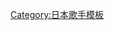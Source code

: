 {{Navbox Musical artist
| name                  = DEEN
| state                 = collapsed
| title                 = [[DEEN]]
| background            = group_or_band
| above = '''[[池森秀一]]''' - '''[[山根公路]]''' - '''[[田川伸治]]''' <br /> [[宇津本直紀]] - [[仲居辰磨]] - [[倉澤圭介]]
| group1 = 单曲
|  list1 = [[好想就这样夺走你]] - [[展开双翼]] - [[Memories]] - [[寄予永远]] - [[请别移开你的视线]] - [[Teenage dream]] - [[因为未来]] - [[LOVE FOREVER/少年]] - [[并非独自一人]] - [[SUNSHINE ON SUMMER TIME]] - [[希望能永保真心微笑]] - [[没有你的夏天]] - [[如梦似幻般]] - [[在遥远的天空下]] - [[只要有你]] - [[没有回应的爱]] - [[遥望未来]] - [[JUST ONE]] - [[MY LOVE]] - [[Power of Love]] - [[悲伤的另一面]] - [[抬头望望夜晚的星星]] - [[如果梦里相会]] - [[Birthday eve~比谁都早的情歌~]] - [[乘风展翅~Fly away~]] - [[太阳与花瓣]] - [[仿佛看到乌托邦]] - [[往没有轨道的天空]] - [[STRONG SOUL]] - [[宛如世界响起爱的钟声…]] - [[好想就这样夺走你/展开双翼]] - [[Starting Over]] - [[Diamond(DEEN单曲)|Diamond]] - [[永远的明日]] - [[Celebrate]] - [[Negai]] - [[coconuts (DEEN单曲)|coconuts feat. kokomo]] - [[Brand New Wing]]
| group2 = 传统单曲
|  list2 = [[Classics One WHITE Christmas time]] - [[Classics Two SEPIA 秋樱 ～more & more～]] - [[Classics Three PASTEL 梦之花蕾]] - [[Classics Four BLUE Smile Blue]]
| group3 = 录音室专辑
|  list3 = [[DEEN(专辑)|DEEN]] - [[I WISH]] - [[The DAY]] - [['need love]] - [[pray]] - [[UTOPIA]] - [[ROAD CRUISIN']] - [[Diamonds(DEEN专辑)|Diamonds]] - [[DEEN NEXT STAGE]] - [[LOVERS CONCERTO]] - [[クロール]]
| group4 = 翻唱专辑
|  list4 = [[和音～Songs for Children～]]
| group5 = 精选辑
|  list5 = [[SINGLES+1]] - [[DEEN PERFECT SINGLES +]]
| group6 = 叙事精选辑
|  list6 = [[Ballads in Blue～The greatest hits of DEEN～]]
| group7 = 自身翻唱精选辑
|  list7 = [[DEEN The Best 奇迹]]
| group8 = 传统精选辑
|  list8 = [[DEEN The Best Classics]]
| group9 = Live 专辑
|  list9 = [[DEEN at 武道館〜15th Anniversary Greatest Singles Live〜]] - [[ALL TIME LIVE BEST]]
}}<noinclude>
[[Category:日本歌手模板]]
</noinclude>